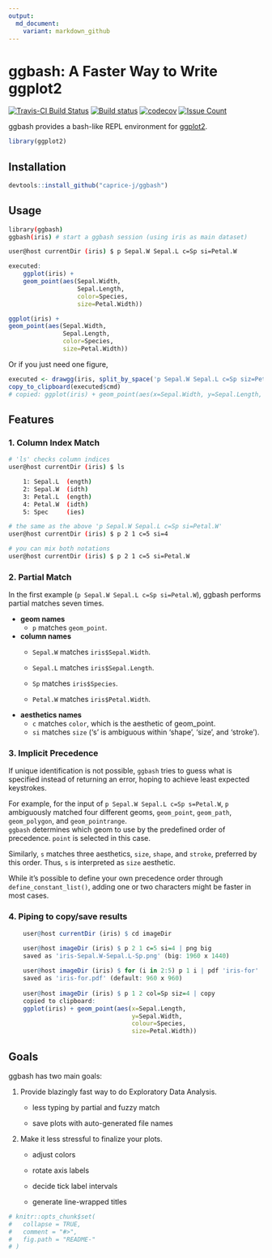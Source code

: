```yaml
---
output:
  md_document:
    variant: markdown_github
---
```


<!-- README.md is generated from README.Rmd. Please edit that file -->

# ggbash: A Faster Way to Write ggplot2

[![Travis-CI Build Status](https://travis-ci.org/caprice-j/ggbash.svg?branch=master)](https://travis-ci.org/caprice-j/ggbash)
[![Build status](https://ci.appveyor.com/api/projects/status/vfia7i1hfowhpqhs?svg=true)](https://ci.appveyor.com/project/caprice-j/ggbash)
[![codecov](https://codecov.io/gh/caprice-j/ggbash/branch/master/graph/badge.svg)](https://codecov.io/gh/caprice-j/ggbash)
<!-- [![Coverage Status](https://coveralls.io/repos/github/caprice-j/ggbash/badge.svg)](https://coveralls.io/github/caprice-j/ggbash) -->
[![Issue Count](https://codeclimate.com/github/caprice-j/ggbash/badges/issue_count.svg)](https://codeclimate.com/github/caprice-j/ggbash/issues)


ggbash provides a bash-like REPL environment for [ggplot2](https://github.com/tidyverse/ggplot2).

```r
library(ggplot2)
```

## Installation
```r
devtools::install_github("caprice-j/ggbash")
```

## Usage

```bash
library(ggbash)
ggbash(iris) # start a ggbash session (using iris as main dataset)
```

```bash
user@host currentDir (iris) $ p Sepal.W Sepal.L c=Sp si=Petal.W
```


```r
executed:
    ggplot(iris) +
    geom_point(aes(Sepal.Width,
                   Sepal.Length,
                   color=Species,
                   size=Petal.Width))
```


```r
ggplot(iris) +
geom_point(aes(Sepal.Width,
               Sepal.Length,
               color=Species,
               size=Petal.Width))
```

Or if you just need one figure,

```r
executed <- drawgg(iris, split_by_space('p Sepal.W Sepal.L c=Sp siz=Petal.W'))
copy_to_clipboard(executed$cmd)
# copied: ggplot(iris) + geom_point(aes(x=Sepal.Width, y=Sepal.Length, colour=Species, size=Petal.Width))
```

## Features

### 1. Column Index Match

```bash
# 'ls' checks column indices
user@host currentDir (iris) $ ls

    1: Sepal.L  (ength)
    2: Sepal.W  (idth)
    3: Petal.L  (ength)
    4: Petal.W  (idth)    	
    5: Spec     (ies)

# the same as the above 'p Sepal.W Sepal.L c=Sp si=Petal.W'
user@host currentDir (iris) $ p 2 1 c=5 si=4

# you can mix both notations
user@host currentDir (iris) $ p 2 1 c=5 si=Petal.W
```

### 2. Partial Match

In the first example (`p Sepal.W Sepal.L c=Sp si=Petal.W`),
ggbash performs partial matches seven times.

* __geom names__
    + `p` matches `geom_point`.  

* __column names__
    + `Sepal.W` matches `iris$Sepal.Width`.
  
    + `Sepal.L` matches `iris$Sepal.Length`.
  
    + `Sp` matches `iris$Species`.
    
    + `Petal.W` matches `iris$Petal.Width`.

* __aesthetics names__
    + `c` matches `color`, which is the aesthetic of geom_point.
    + `si` matches `size` ('s' is ambiguous within 'shape', 'size', and 'stroke').
    
    
### 3. Implicit Precedence

If unique identification is not possible,
`ggbash` tries to guess what is specified
instead of returning an error,
hoping to achieve least expected keystrokes.

For example, for the input of `p Sepal.W Sepal.L c=Sp s=Petal.W`,
`p` ambiguously matched four different geoms,
`geom_point`, `geom_path`, `geom_polygon`, and `geom_pointrange`.  
`ggbash` determines which geom to use
by the predefined order of precedence. `point` is selected in this case.

Similarly, `s` matches three aesthetics,
`size`, `shape`, and `stroke`, preferred by this order.
Thus, `s` is interpreted as `size` aesthetic.

While it's possible to define your own precedence order
through `define_constant_list()`,
adding one or two characters might be faster in most cases.

### 4. Piping to copy/save results

```r
    user@host currentDir (iris) $ cd imageDir

    user@host imageDir (iris) $ p 2 1 c=5 si=4 | png big
    saved as 'iris-Sepal.W-Sepal.L-Sp.png' (big: 1960 x 1440)
    
    user@host imageDir (iris) $ for (i in 2:5) p 1 i | pdf 'iris-for'
    saved as 'iris-for.pdf' (default: 960 x 960)
    
    user@host imageDir (iris) $ p 1 2 col=Sp siz=4 | copy
    copied to clipboard:
    ggplot(iris) + geom_point(aes(x=Sepal.Length,
                                  y=Sepal.Width,
                                  colour=Species,
                                  size=Petal.Width))
```

## Goals

ggbash has two main goals:

1. Provide blazingly fast way to do Exploratory Data Analysis.

    + less typing by partial and fuzzy match

    + save plots with auto-generated file names

2. Make it less stressful to finalize your plots.

    + adjust colors

    + rotate axis labels

    + decide tick label intervals

    + generate line-wrapped titles

```r
# knitr::opts_chunk$set(
#   collapse = TRUE,
#   comment = "#>",
#   fig.path = "README-"
# )
```
